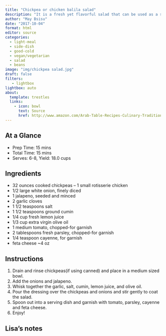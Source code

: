 ```yaml
---
title: "Chickpea or chicken balila salad"
description: "It is a fresh yet flavorful salad that can be used as a side dish or main dish lunch"
author: "May Bsisu"
date: "2017-10-04"
format: html
editor: source
categories:
  - light-meal
  - side-dish
  - good-cold
  - vegan/vegetarian
  - salad
  - beans
image: "img/chickpea salad.jpg"
draft: false
filters:
   - lightbox
lightbox: auto
about:
  template: trestles
  links:
    - icon: bowl
      text: Source
      href: http://www.amazon.com/Arab-Table-Recipes-Culinary-Traditions/dp/0060586141
---
```


## At a Glance

- Prep Time:  15 mins
- Total Time:  15 mins
- Serves:  6-8, Yield: 18.0 cups

## Ingredients

- 32 ounces cooked chickpeas – 1 small rotisserie chicken
- 1/2 large white onion, finely diced
- 1 jalapeno, seeded and minced
- 2 garlic cloves
- 1 1/2 teaspoons salt
- 1 1/2 teaspoons ground cumin
- 1/4 cup fresh lemon juice
- 1/3 cup extra virgin olive oil
- 1 medium tomato, chopped-for garnish
- 2 tablespoons fresh parsley, chopped-for garnish
- 1/4 teaspoon cayenne, for garnish
- feta cheese ~4 oz

## Instructions

1. Drain and rinse chickpeas(if using canned) and place in a medium sized bowl.
2. Add the onions and jalapeno.
3. Whisk together the garlic, salt, cumin, lemon juice, and olive oil.
4. Pour the dressing over the chickpeas and onions and stir gently to coat the salad.
5. Spoon out into a serving dish and garnish with tomato, parsley, cayenne and feta cheese.
6. Enjoy!

## Lisa's notes